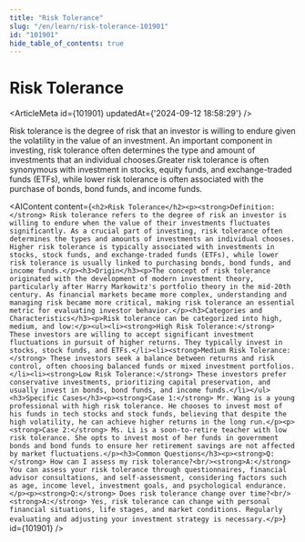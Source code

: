 ```yaml
---
title: "Risk Tolerance"
slug: "/en/learn/risk-tolerance-101901"
id: "101901"
hide_table_of_contents: true
---
```



# Risk Tolerance

<ArticleMeta id={101901} updatedAt={'2024-09-12 18:58:29'} />
<div className='border-solid border-b border-t-0 my-4 border-[var(--ifm-color-gray-300)]' />

Risk tolerance is the degree of risk that an investor is willing to endure given the volatility in the value of an investment. An important component in investing, risk tolerance often determines the type and amount of investments that an individual chooses.Greater risk tolerance is often synonymous with investment in stocks, equity funds, and exchange-traded funds (ETFs), while lower risk tolerance is often associated with the purchase of bonds, bond funds, and income funds.

<AIContent content={`<h2>Risk Tolerance</h2><p><strong>Definition:</strong> Risk tolerance refers to the degree of risk an investor is willing to endure when the value of their investments fluctuates significantly. As a crucial part of investing, risk tolerance often determines the types and amounts of investments an individual chooses. Higher risk tolerance is typically associated with investments in stocks, stock funds, and exchange-traded funds (ETFs), while lower risk tolerance is usually linked to purchasing bonds, bond funds, and income funds.</p><h3>Origin</h3><p>The concept of risk tolerance originated with the development of modern investment theory, particularly after Harry Markowitz's portfolio theory in the mid-20th century. As financial markets became more complex, understanding and managing risk became more critical, making risk tolerance an essential metric for evaluating investor behavior.</p><h3>Categories and Characteristics</h3><p>Risk tolerance can be categorized into high, medium, and low:</p><ul><li><strong>High Risk Tolerance:</strong> These investors are willing to accept significant investment fluctuations in pursuit of higher returns. They typically invest in stocks, stock funds, and ETFs.</li><li><strong>Medium Risk Tolerance:</strong> These investors seek a balance between returns and risk control, often choosing balanced funds or mixed investment portfolios.</li><li><strong>Low Risk Tolerance:</strong> These investors prefer conservative investments, prioritizing capital preservation, and usually invest in bonds, bond funds, and income funds.</li></ul><h3>Specific Cases</h3><p><strong>Case 1:</strong> Mr. Wang is a young professional with high risk tolerance. He chooses to invest most of his funds in tech stocks and stock funds, believing that despite the high volatility, he can achieve higher returns in the long run.</p><p><strong>Case 2:</strong> Ms. Li is a soon-to-retire teacher with low risk tolerance. She opts to invest most of her funds in government bonds and bond funds to ensure her retirement savings are not affected by market fluctuations.</p><h3>Common Questions</h3><p><strong>Q:</strong> How can I assess my risk tolerance?<br/><strong>A:</strong> You can assess your risk tolerance through questionnaires, financial advisor consultations, and self-assessment, considering factors such as age, income level, investment goals, and psychological endurance.</p><p><strong>Q:</strong> Does risk tolerance change over time?<br/><strong>A:</strong> Yes, risk tolerance can change with personal financial situations, life stages, and market conditions. Regularly evaluating and adjusting your investment strategy is necessary.</p>`} id={101901} />
